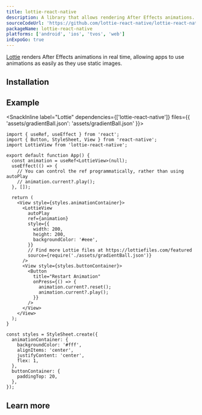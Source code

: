 ```yaml
---
title: lottie-react-native
description: A library that allows rendering After Effects animations.
sourceCodeUrl: 'https://github.com/lottie-react-native/lottie-react-native'
packageName: lottie-react-native
platforms: ['android', 'ios', 'tvos', 'web']
inExpoGo: true
---
```




[Lottie](https://airbnb.io/lottie/) renders After Effects animations in real time, allowing apps to use animations as easily as they use static images.

## Installation

<APIInstallSection
  packageName="lottie-react-native"
  href="https://github.com/lottie-react-native/lottie-react-native#installing"
/>

## Example

<SnackInline
  label="Lottie"
  dependencies={['lottie-react-native']}
  files={{
    'assets/gradientBall.json': 'assets/gradientBall.json'
  }}>

```tsx
import { useRef, useEffect } from 'react';
import { Button, StyleSheet, View } from 'react-native';
import LottieView from 'lottie-react-native';

export default function App() {
  const animation = useRef<LottieView>(null);
  useEffect(() => {
    // You can control the ref programmatically, rather than using autoPlay
    // animation.current?.play();
  }, []);

  return (
    <View style={styles.animationContainer}>
      <LottieView
        autoPlay
        ref={animation}
        style={{
          width: 200,
          height: 200,
          backgroundColor: '#eee',
        }}
        // Find more Lottie files at https://lottiefiles.com/featured
        source={require('./assets/gradientBall.json')}
      />
      <View style={styles.buttonContainer}>
        <Button
          title="Restart Animation"
          onPress={() => {
            animation.current?.reset();
            animation.current?.play();
          }}
        />
      </View>
    </View>
  );
}

const styles = StyleSheet.create({
  animationContainer: {
    backgroundColor: '#fff',
    alignItems: 'center',
    justifyContent: 'center',
    flex: 1,
  },
  buttonContainer: {
    paddingTop: 20,
  },
});
```

</SnackInline>

## Learn more

<BoxLink
  title="Visit official documentation"
  description="Get full information on API and its usage."
  Icon={BookOpen02Icon}
  href="https://airbnb.io/lottie/#/react-native"
/>
